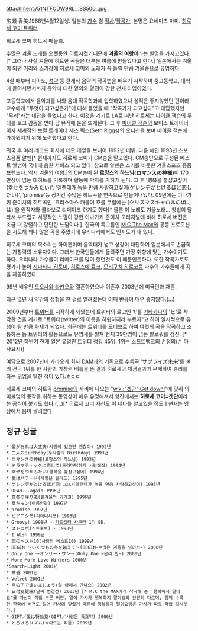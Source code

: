 attachment:/51NTFCDW9RL__SS500_.jpg

広瀬 香美.1966년4월12일생.
일본의 [[가수]] 겸 [[작사]]/[[작곡가]], 본명은 요네미츠 마미.
[http://twitter.com/kohmi 히로세 코미 트위터]

{{{#!html
<object width="480" height="385"><param name="movie" value="http://www.youtube.com/v/Bddx9Gfj6bA?fs=1&amp;hl=ko_KR"></param><param name="allowFullScreen" value="true"></param><param name="allowscriptaccess" value="always"></param><embed src="http://www.youtube.com/v/Bddx9Gfj6bA?fs=1&amp;hl=ko_KR" type="application/x-shockwave-flash" allowscriptaccess="always" allowfullscreen="true" width="480" height="385"></embed></object>}}}

히로세 코미 히트곡 메들리.

수많은 [[겨울]] 노래를 오랫동안 히트시켰기때문에 '''겨울의 여왕'''이라는 별명을 가지고있다.[* 그러나 사실 겨울에 히트한 곡들은 대부분 여름에 만들었다고 한다.] 일본에서는 겨울이 되면 거리와 스키장에 히로세 코미의 노래가 꼭 들릴 만큼 겨울송으로 유명하다.

4살 때부터 피아노, [[성악]] 등 클래식 음악의 작곡법을 배우기 시작하며 중고등학교, 대학에 들어서면서까지 음악에 대한 열의와 열정이 강한 천재 타입이었다.

고등학교에서 음악과를 나와 음대 작곡학과에 입학하였으나 성적은 좋지않았던 편이라 교수에게 "무엇이 되고싶은가"에 대해 들었을 때 "작곡가가 되고싶다"고 대답했지만 "무리"라는 대답을 들었다고 한다. 이것을 계기로 LA로 떠난 히로세는 [[마이클 잭슨]]의 무대를 보고 감동을 받아 팝 뮤직에 눈을 뜨게된다. 그 후 [[마이클 잭슨]]의 보이스 트레이너이자 세계적인 보컬 트레이너 세스 릭스(Seth Riggs)의 오디션을 보며 마이클 잭슨에 가까워지기 위해 노력했다고 한다.

귀국 후 여러 레코드 회사에 데모 테잎을 보내어 1992년 데뷔. 다음 해인 1993년 스포츠용품 알펜[* 현재까지도 히로세 코미가 CM송을 맡고있다. CM송만으로 구성된 베스트 앨범이 국내에 음원 서비스 되고 있다. 참고로 알펜은 스키를 비롯한 겨울스포츠 용품 브랜드다. 역시 겨울의 여왕.]의 CM송이 된 '''로망스의 하느님(ロマンスの神様)'''이 170만장이 넘는 대히트를 기록하며 활동에 박차를 가하게 된다. 그 후 '행복을 붙잡고싶어(幸せをつかみたい)', '겔렌데가 녹을 만큼 사랑하고싶어(ゲレンデがとけるほど恋したい)', 'promise'등 장기간 수많은 히트곡을 연속으로 만들어내었다. 09년에는 이나가키 준이치의 히트곡인 '크리스마스 캐롤이 흐를 무렵에는 (クリスマスキャロルの頃には)'을 원작자와 콜라보로 리메이크 하기도 했다[* 물론 이 노래도 겨울노래... 창법이 달라서 부드럽고 서정적인 느낌이 강한 이나가키 준이치 오리지널에 비해 히로세 버전은 조금 더 강렬하고 단단한 느낌이다.]. 한국의 록그룹인 [[M.C The Max]]와 공동 프로모션을 시도해 꽤나 많은 곡을 주었기에 우리나라에서도 인지도가 꽤 있다. 

히로세 코미의 목소리는 하이톤이며 음역대가 넒고 성량이 대단하여 일본에서도 손꼽히는 가창력의 소유자이다. 그래서 한국인들에게 들려주면 가장 취향에 맞는 가수이기도 하다. 우리나라 가수들이 리메이크를 많이 했던것도 이 때문인듯하다. 또한 작곡가로도 평가가 높아 [[시마타니 히토미]], [[히로스에 료코]], [[모리구치 히로코]]등 다수의 가수들에게 곡을 제공하였다.

99년 배우인 [[오오사와 타카오]]와 결혼하였으나 이혼후 2003년에 미국인과 재혼. 

최근 몇년 새 약간의 성형을 한 걸로 알려졌는데 어째 반응이 매우 좋지않다.(...)

2009년부터 [[트위터]]를 시작하게 되었는데 트위터의 로고인 't'를 [[가타카나]]의 'ヒ'로 착각한 것을 계기로 "트위터(twitter)의 이름을 히윗히히라 부르자"고 하여 일시적으로 유행이 될 만큼 화제가 되었다. 최근에는 트위터를 모티브로 하여 여럿의 곡을 작곡하고 소통하는 등 트위터의 활동으로도 유명세를 펼쳐 현재 39만명이 넘는 팔로워를 갱신. [* 2012년 하반기 현재 일본 유명인 트위터 랭킹 45위. 1위는 소프트뱅크의 손정의(손 마사요시)]

여담으로 2007년에 가라오케 회사 [[DAM]]과의 기획으로 수록곡 'サプライズ未来'를 불러 전국 1위를 한 사람과 가창력 배틀을 뜬 결과 히로세의 채점결과가 우세하여 승리를 하는 [[위엄]]을 떨친 적이 있다.[[ㅎㄷㄷ]]

{{{#!html
<object width="480" height="385"><param name="movie" value="http://www.youtube.com/v/wrTqNYf58i4?fs=1&amp;hl=ko_KR"></param><param name="allowFullScreen" value="true"></param><param name="allowscriptaccess" value="always"></param><embed src="http://www.youtube.com/v/wrTqNYf58i4?fs=1&amp;hl=ko_KR" type="application/x-shockwave-flash" allowscriptaccess="always" allowfullscreen="true" width="480" height="385"></embed></object>}}}

히로세 코미의 히트곡 [[promise]]의 사비에 나오는 "[[wiki:"겟단" Get down!]]"에 맞춰 의미불명의 동작을 취하는 동영상이 매우 유명해져서 항간에서는 '''히로세 코미=겟단'''이라는 공식이 붙기도 했다.(...)[* 히로세 코미 자신도 이 네타를 알고있을 정도.] 현재는 영상에서 음이 짤려있다

== 정규 싱글 ==
 * 愛があれば大丈夫(사랑이 있으면 괜찮아) 1992년
 * 二人のBirthday(두사람의 Birthday) 1993년
 * ロマンスの神様(로망스의 하느님) 1993년
 * ドラマティックに恋して(드라마틱하게 사랑해줘) 1994년
 * 幸せをつかみたい(행복을 붙잡고싶어) 1994년
 * 愛はバラード(사랑은 발라드) 1995년
 * ゲレンデがとけるほど恋したい(겔렌데가 녹을 만큼 사랑하고싶어) 1995년
 * DEAR...again 1996년
 * 真冬の帰り道(한겨울의 귀가길) 1996년
 * 夏だモン(여름인걸) 1997년
 * promise 1997년
 * ピアニシモ(피아니시모) 1998년
 * Groovy! 1998년 - [[카드캡터 사쿠라]] 1기 ED.
 * ストロボ(스트로보) - 1998년
 * I Wish 1999년
 * 恋のベスト10(사랑의 베스트10) 1999년
 * BEGIN 〜いくつもの冬を越えて〜(BEGIN~수많은 겨울을 넘어서~) 2000년 
 * Only One 〜オンリー・ワン〜(Only One ~온리 원~) 2000년
 * More More Love Winters 2000년
 *Search-Light 2001년
 * 黄昏 2001년
 * Velvet 2001년
 * 月の下で逢いましょう(달 아래서 만나요) 2002년
 * 日付変更線(날짜 변경선) 2003년 [* M.C the MAX에게 작곡해 준 '행복하지 말아요'를 자신이 직접 부른 버젼. 일어 가사가 행복하지 말아요와 완전히 다르며, 함께 수록한 한국어 버젼도 일어 가사에 맞췄기 때문에 행복하지 말아요랑은 가사가 따로 국밥 되시겟다.]
 * GIFT／愛は特効薬(GIFT／사랑은 특효약) 2006년
 * とろけるリズム(녹아드는 리듬) 2009년
